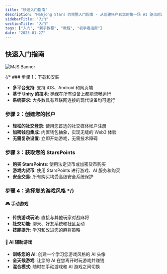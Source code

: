 ```yaml
---
title: "快速入门指南"
description: "Mahjong Stars 的完整入门指南 - 从创建帐户到您的第一场 AI 驱动的游戏"
sidebarTitle: "入门"
sectionTitle: "入门"
tags: ["入门", "新手教程", "教程", "初学者指南"]
date: "2025-01-27"
---
```


## 快速入门指南

![MJS Banner](/static/images/comingsoon.webp)

{/* ### 步骤 1：下载和安装
- **多平台支持**: 支持 iOS、Android 和网页端
- **基于 Unity 的技术**: 确保在所有设备上都能流畅运行
- **系统要求**: 大多数具有互联网连接的现代设备均可运行

### 步骤 2：创建您的帐户
- **轻松的社交登录**: 使用您首选的社交媒体帐户注册
- **加密钱包集成**: 内置钱包抽象，实现无缝的 Web3 体验
- **无需复杂设置**: 立即开始游戏，无需技术障碍

### 步骤 3：获取您的 StarsPoints
- **购买 StarsPoints**: 使用法定货币或加密货币购买
- **游戏内货币**: 使用 StarsPoints 进行游戏、AI 服务和购买
- **安全交易**: 所有购买均受高级安全系统保护

### 步骤 4：选择您的游戏风格 */}

#### 🎮 手动游戏
- **传统游戏玩法**: 直接与其他玩家对战麻将
- **社交功能**: 聊天、好友系统和社区互动
- **技能提升**: 学习和改进您的麻将策略

#### 🤖 AI 辅助游戏
- **训练您的 AI**: 创建一个学习您游戏风格的 AI 头像
- **全天候游戏**: 让您的 AI 在您离开时玩游戏并赚钱
- **混合模式**: 随时在手动游戏和 AI 游戏之间切换